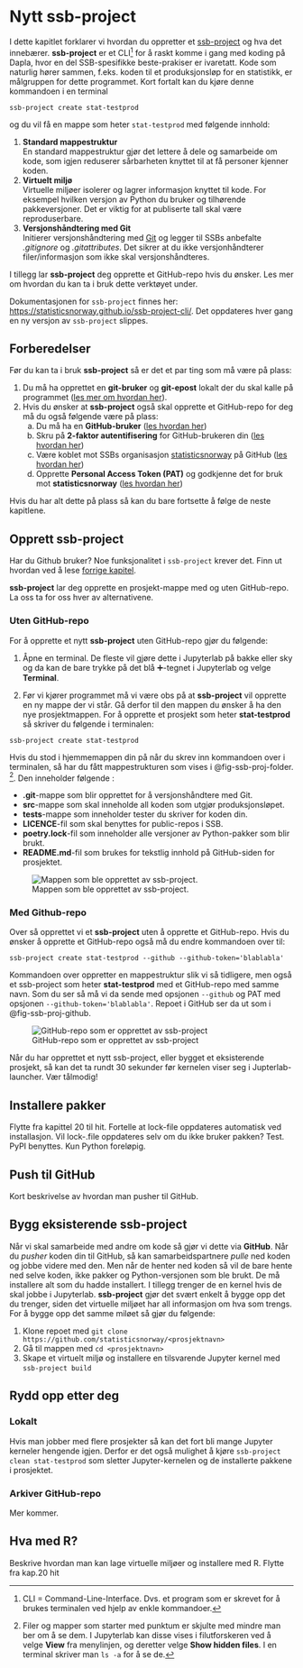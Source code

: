 # Nytt ssb-project

I dette kapitlet forklarer vi hvordan du oppretter et [ssb-project](https://github.com/statisticsnorway/ssb-project-cli) og hva det innebærer. **ssb-project** er et CLI^[CLI = Command-Line-Interface. Dvs. et program som er skrevet for å brukes terminalen ved hjelp av enkle kommandoer.] for å raskt komme i gang med koding på Dapla, hvor en del SSB-spesifikke beste-prakiser er ivaretatt. Kode som naturlig hører sammen, f.eks. koden til et produksjonsløp for en statistikk, er målgruppen for dette programmet. Kort fortalt kan du kjøre denne kommandoen i en terminal

`ssb-project create stat-testprod`

og du vil få en mappe som heter `stat-testprod` med følgende innhold: 

1. **Standard mappestruktur**  
En standard mappestruktur gjør det lettere å dele og samarbeide om kode, som igjen reduserer sårbarheten knyttet til at få personer kjenner koden.
2. **Virtuelt miljø**  
Virtuelle miljøer isolerer og lagrer informasjon knyttet til kode. For eksempel hvilken versjon av Python du bruker og tilhørende pakkeversjoner. Det er viktig for at publiserte tall skal være reproduserbare.
3. **Versjonshåndtering med Git**  
Initierer versjonshåndtering med [Git](https://git-scm.com/) og legger til SSBs anbefalte *.gitignore* og *.gitattributes*. Det sikrer at du ikke versjonhåndterer filer/informasjon som ikke skal versjonshåndteres.

I tillegg lar **ssb-project** deg opprette et GitHub-repo hvis du ønsker. Les mer om hvordan du kan ta i bruk dette verktøyet under.

:::{.callout-note}
Dokumentasjonen for `ssb-project` finnes her: <https://statisticsnorway.github.io/ssb-project-cli/>. 
Det oppdateres hver gang en ny versjon av `ssb-project` slippes.
:::

## Forberedelser

Før du kan ta i bruk **ssb-project** så er det et par ting som må være på plass:

1. Du må ha opprettet en **git-bruker** og **git-epost** lokalt der du skal kalle på programmet ([les mer om hvordan her](https://jupyter.dapla.ssb.no/user/obr@ssb.no/proxy/4272/git-github.html#minimal-git-konfigurasjon)).
2. Hvis du ønsker at **ssb-project** også skal opprette et GitHub-repo for deg må du også følgende være på plass:
    a. Du må ha en **GitHub-bruker** ([les hvordan her](https://jupyter.dapla.ssb.no/user/obr@ssb.no/proxy/4272/git-github.html#opprett-github-bruker))
    b. Skru på **2-faktor autentifisering** for GitHub-brukeren din ([les hvordan her](https://jupyter.dapla.ssb.no/user/obr@ssb.no/proxy/4272/git-github.html#sec-tofaktor))
    c. Være koblet mot SSBs organisasjon [statisticsnorway](https://github.com/statisticsnorway) på GitHub ([les hvordan her](https://jupyter.dapla.ssb.no/user/obr@ssb.no/proxy/4272/git-github.html#koble-deg-til-ssb))
    d. Opprette **Personal Access Token (PAT)** og godkjenne det for bruk mot **statisticsnorway** ([les hvordan her](https://jupyter.dapla.ssb.no/user/obr@ssb.no/proxy/4272/git-github.html#sec-pat))

Hvis du har alt dette på plass så kan du bare fortsette å følge de neste kapitlene.

## Opprett ssb-project

::: {.callout-warning appearance="simple"}
Har du Github bruker? Noe funksjonalitet i `ssb-project` krever det. Finn ut hvordan ved å lese [ forrige kapitel](https://jupyter.dapla.ssb.no/user/obr@ssb.no/proxy/4272/nytt-ssbproject.html#forberedelser).
:::

**ssb-project** lar deg opprette en prosjekt-mappe med og uten GitHub-repo. La oss ta for oss hver av alternativene.

### Uten GitHub-repo

For å opprette et nytt **ssb-project** uten GitHub-repo gjør du følgende:

1. Åpne en terminal. De fleste vil gjøre dette i Jupyterlab på bakke eller sky og da kan de bare trykke på det blå ➕-tegnet i Jupyterlab og velge **Terminal**.

2. Før vi kjører programmet må vi være obs på at **ssb-project** vil opprette en ny mappe der vi står. Gå derfor til den mappen du ønsker å ha den nye prosjektmappen. For å opprette et prosjekt som heter **stat-testprod** så skriver du følgende i terminalen:

`ssb-project create stat-testprod`

::: {.grid}

::: {.g-col-8}
Hvis du stod i hjemmemappen din på når du skrev inn kommandoen over i terminalen, så har du fått mappestrukturen som vises i @fig-ssb-proj-folder. ^[Filer og mapper som starter med punktum er skjulte med mindre man ber om å se dem. I Jupyterlab kan disse vises i filutforskeren ved å velge **View** fra menylinjen, og deretter velge **Show hidden files**. I en terminal skriver man `ls -a` for å se de.]. Den inneholder følgende :

- **.git**-mappe som blir opprettet for å versjonshåndtere med Git.
- **src**-mappe som skal inneholde all koden som utgjør produksjonsløpet.
- **tests**-mappe som inneholder tester du skriver for koden din.
- **LICENCE**-fil som skal benyttes for public-repos i SSB.
- **poetry.lock**-fil som inneholder alle versjoner av Python-pakker som blir brukt.
- **README.md**-fil som brukes for tekstlig innhold på GitHub-siden for prosjektet.


:::

::: {.g-col-4}
![Mappen som ble opprettet av ssb-project.](images/ssbproject_folders.png){fig-alt="Bilde av filutforskeren i Jupyterlab med en mappe laget av ssb-project" #fig-ssb-proj-folder}

:::

:::

### Med Github-repo

Over så opprettet vi et **ssb-project** uten å opprette et GitHub-repo. Hvis du ønsker å opprette et GitHub-repo også må du endre kommandoen over til:

`ssb-project create stat-testprod --github --github-token='blablabla'`

Kommandoen over oppretter en mappestruktur slik vi så tidligere, men også et ssb-project som heter **stat-testprod** med et GitHub-repo med samme navn. Som du ser så må vi da sende med opsjonen `--github` og PAT med opsjonen `--github-token='blablabla'`. Repoet i GitHub ser da ut som i @fig-ssb-proj-github.

![GitHub-repo som er opprettet av ssb-project](images/ssbproject_github.png){fig-alt="Bilde av et GitHub-repo som ble opprettet av ssb-project" #fig-ssb-proj-github}

::: {.callout-warning appearance="simple"}
Når du har opprettet et nytt ssb-project, eller bygget et eksisterende prosjekt, så kan det ta rundt 30 sekunder før kernelen viser seg i Jupterlab-launcher. Vær tålmodig! 
:::

## Installere pakker

Flytte fra kapittel 20 til hit. Fortelle at lock-file oppdateres automatisk ved installasjon. Vil lock-.file oppdateres selv om du ikke bruker pakken? Test. PyPI benyttes. Kun Python foreløpig. 

## Push til GitHub

Kort beskrivelse av hvordan man pusher til GitHub. 

## Bygg eksisterende ssb-project

Når vi skal samarbeide med andre om kode så gjør vi dette via **GitHub**. Når du *pusher* koden din til GitHub, så kan samarbeidspartnere *pulle* ned koden og jobbe videre med den. Men når de henter ned koden så vil de bare hente ned selve koden, ikke pakker og Python-versjonen som ble brukt. De må installere alt som du hadde installert. I tillegg trenger de en kernel hvis de skal jobbe i Jupyterlab. **ssb-project** gjør det svært enkelt å bygge opp det du trenger, siden det virtuelle miljøet har all informasjon om hva som trengs. For å bygge opp det samme miløet så gjør du følgende: 

1. Klone repoet med `git clone https://github.com/statisticsnorway/<prosjektnavn>`
1. Gå til mappen med `cd <prosjektnavn>`
1. Skape et virtuelt miljø og installere en tilsvarende Jupyter kernel med `ssb-project build`

## Rydd opp etter deg

### Lokalt

Hvis man jobber med flere prosjekter så kan det fort bli mange Jupyter kerneler hengende igjen. Derfor er det også mulighet å kjøre `ssb-project clean stat-testprod` som sletter Jupyter-kernelen og de installerte pakkene i prosjektet.

### Arkiver GitHub-repo

Mer kommer.

## Hva med R?

Beskrive hvordan man kan lage virtuelle miljøer og installere med R. Flytte fra kap.20 hit
